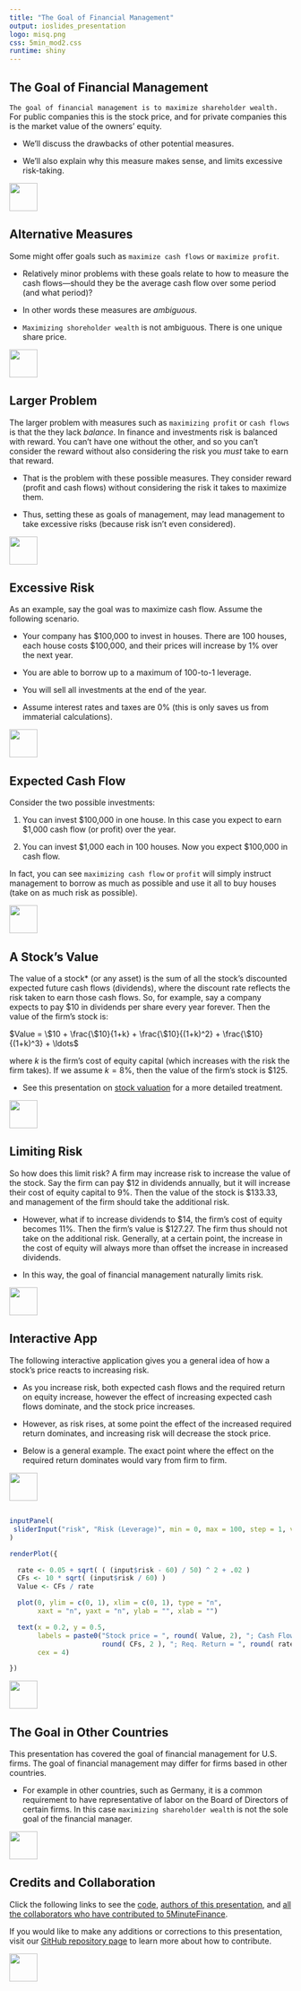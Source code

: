```yaml
---
title: "The Goal of Financial Management"
output: ioslides_presentation
logo: misq.png
css: 5min_mod2.css
runtime: shiny
---
```


## The Goal of Financial Management

`The goal of financial management is to maximize shareholder wealth.` For public companies this is the stock price, and for private companies this is the market value of the owners' equity. 

-  We'll discuss the drawbacks of other potential measures.

-  We'll also explain why this measure makes sense, and limits excessive risk-taking. 

<div class="MIfooter"><img src="mi.png" style="height:50px;"></div> 

## Alternative Measures

Some might offer goals such as `maximize cash flows` or `maximize profit`.  

-  Relatively minor problems with these goals relate to how to measure the cash flows---should they be the average cash flow over some period (and what period)?

-  In other words these measures are *ambiguous*. 

-  `Maximizing shoreholder wealth` is not ambiguous.  There is one unique share price.  

<div class="MIfooter"><img src="mi.png" style="height:50px;"></div> 

## Larger Problem

The larger problem with measures such as `maximizing profit` or `cash flows` is that the they lack *balance*. In finance and investments risk is balanced with reward.  You can't have one without the other, and so you can't consider the reward without also considering the risk you *must* take to earn that reward.

- That is the problem with these possible measures.  They consider reward (profit and cash flows) without considering the risk it takes to maximize them.

- Thus, setting these as goals of management, may lead management to take excessive risks (because risk isn't even considered).

<div class="MIfooter"><img src="mi.png" style="height:50px;"></div> 

<!--- emphasize the importance of balance in finance, balancing risk and reward.  Maximizing shareholder wealth is a balanced approach, whereas maximizing cash flows or profits is not. -->

## Excessive Risk

As an example, say the goal was to maximize cash flow.  Assume the following scenario.  

-  Your company has \$100,000 to invest in houses.  There are 100 houses, each house costs \$100,000, and their prices will increase by 1\% over the next year. 

-  You are able to borrow up to a maximum of 100-to-1 leverage.  

-  You will sell all investments at the end of the year.

-  Assume interest rates and taxes are 0\% (this is only saves us from immaterial calculations).

<div class="MIfooter"><img src="mi.png" style="height:50px;"></div> 

## Expected Cash Flow

Consider the two possible investments:

#. You can invest \$100,000 in one house.  In this case you expect to earn \$1,000 cash flow (or profit) over the year.

#. You can invest \$1,000 each in 100 houses.  Now you expect \$100,000 in cash flow.  

In fact, you can see `maximizing cash flow` or `profit` will simply instruct management to borrow as much as possible and use it all to buy houses (take on as much risk as possible).

<div class="MIfooter"><img src="mi.png" style="height:50px;"></div> 

## A Stock's Value

The value of a stock* (or any asset) is the sum of all the stock's discounted expected future cash flows (dividends), where the discount rate reflects the risk taken to earn those cash flows.  So, for example, say a company expects to pay \$10 in dividends per share every year forever.  Then the value of the firm's stock is:

$Value = \$10 + \frac{\$10}{1+k} + \frac{\$10}{(1+k)^2} + \frac{\$10}{(1+k)^3} + \ldots$

where *k* is the firm's cost of equity capital (which increases with the risk the firm takes).  If we assume $k = 8\%$, then the value of the firm's stock is \$125.

* See this presentation on [stock valuation](http://www.5minutefinance.org/concepts/an-introduction-to-stock-valuation) for a more detailed treatment.

<div class="MIfooter"><img src="mi.png" style="height:50px;"></div>

## Limiting Risk 

So how does this limit risk? A firm may increase risk to increase the value of the stock.  Say the firm can pay \$12 in dividends annually, but it will increase their cost of equity capital to 9\%.  Then the value of the stock is \$133.33, and management of the firm should take the additional risk.

-  However, what if to increase dividends to \$14, the firm's cost of equity becomes 11\%.  Then the firm's value is \$127.27.  The firm thus should not take on the additional risk. Generally, at a certain point, the increase in the cost of equity will always more than offset the increase in increased dividends. 

-  In this way, the goal of financial management naturally limits risk.

<div class="MIfooter"><img src="mi.png" style="height:50px;"></div> 

## Interactive App

The following interactive application gives you a general idea of how a stock's price reacts to increasing risk. 

-  As you increase risk, both expected cash flows and the required return on equity increase, however the effect of increasing expected cash flows dominate, and the stock price increases.

-  However, as risk rises, at some point the effect of the increased required return dominates, and increasing risk will decrease the stock price.

-  Below is a general example.  The exact point where the effect on the required return dominates would vary from firm to firm.

<div class="MIfooter"><img src="mi.png" style="height:50px;"></div>

##

```r
inputPanel(
 sliderInput("risk", "Risk (Leverage)", min = 0, max = 100, step = 1, value = 20)
)

renderPlot({

  rate <- 0.05 + sqrt( ( (input$risk - 60) / 50) ^ 2 + .02 )
  CFs <- 10 * sqrt( (input$risk / 60) )
  Value <- CFs / rate

  plot(0, ylim = c(0, 1), xlim = c(0, 1), type = "n",
       xaxt = "n", yaxt = "n", ylab = "", xlab = "")

  text(x = 0.2, y = 0.5,
       labels = paste0("Stock price = ", round( Value, 2), "; Cash Flows = ",
                       round( CFs, 2 ), "; Req. Return = ", round( rate, 2 )),
       cex = 4)

})
```

<div class="MIfooter"><img src="mi.png" style="height:50px;"></div>


## The Goal in Other Countries

This presentation has covered the goal of financial management for U.S. firms.  The goal of financial management may differ for firms based in other countries.

-  For example in other countries, such as Germany, it is a common requirement to have representative of labor on the Board of Directors of certain firms.  In this case `maximizing shareholder wealth` is not the sole goal of the financial manager.

<div class="MIfooter"><img src="mi.png" style="height:50px;"></div>

## Credits and Collaboration

Click the following links to see the [code](https://github.com/FinancialMarkets/5MinuteFinance/blob/master/Fundamentals/APR_EAR/apr.Rmd), [authors of this presentation](https://github.com/FinancialMarkets/5MinuteFinance/blame/master/Fundamentals/APR_EAR/apr.Rmd), and [all the collaborators who have contributed to 5MinuteFinance](https://github.com/FinancialMarkets/5MinuteFinance/graphs/contributors).

If you would like to make any additions or corrections to this presentation, visit our [GitHub repository page](https://github.com/FinancialMarkets/5MinuteFinance#how-to-contribute) to learn more about how to contribute.

<div class="MIfooter"><img src="mi.png" style="height:50px;"></div> 
